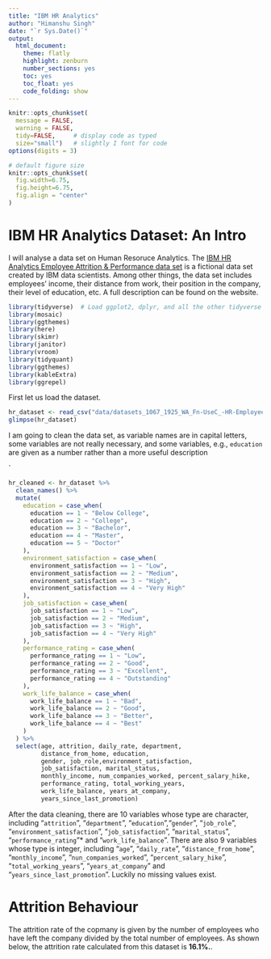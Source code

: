 ```yaml
---
title: "IBM HR Analytics"
author: "Himanshu Singh"
date: "`r Sys.Date()`"
output:
  html_document:
    theme: flatly
    highlight: zenburn
    number_sections: yes
    toc: yes
    toc_float: yes
    code_folding: show
---
```



```r
knitr::opts_chunk$set(
  message = FALSE, 
  warning = FALSE, 
  tidy=FALSE,     # display code as typed
  size="small")   # slightly I font for code
options(digits = 3)

# default figure size
knitr::opts_chunk$set(
  fig.width=6.75, 
  fig.height=6.75,
  fig.align = "center"
)
```

# IBM HR Analytics Dataset: An Intro

I will analyse a data set on Human Resoruce Analytics. The [IBM HR Analytics Employee Attrition & Performance data set](https://www.kaggle.com/pavansubhasht/ibm-hr-analytics-attrition-dataset) is a fictional data set created by IBM data scientists.  Among other things, the data set includes employees' income, their distance from work, their position in the company, their level of education, etc. A full description can be found on the website.



```r
library(tidyverse)  # Load ggplot2, dplyr, and all the other tidyverse packages
library(mosaic)
library(ggthemes)
library(here)
library(skimr)
library(janitor)
library(vroom)
library(tidyquant)
library(ggthemes)
library(kableExtra)
library(ggrepel)
```

First let us load the dataset.

```r

hr_dataset <- read_csv("data/datasets_1067_1925_WA_Fn-UseC_-HR-Employee-Attrition.csv")
glimpse(hr_dataset)

```

I am going to clean the data set, as variable names are in capital letters, some variables are not really necessary, and some variables, e.g., `education` are given as a number rather than a more useful description

`
```r
hr_cleaned <- hr_dataset %>% 
  clean_names() %>% 
  mutate(
    education = case_when(
      education == 1 ~ "Below College",
      education == 2 ~ "College",
      education == 3 ~ "Bachelor",
      education == 4 ~ "Master",
      education == 5 ~ "Doctor"
    ),
    environment_satisfaction = case_when(
      environment_satisfaction == 1 ~ "Low",
      environment_satisfaction == 2 ~ "Medium",
      environment_satisfaction == 3 ~ "High",
      environment_satisfaction == 4 ~ "Very High"
    ),
    job_satisfaction = case_when(
      job_satisfaction == 1 ~ "Low",
      job_satisfaction == 2 ~ "Medium",
      job_satisfaction == 3 ~ "High",
      job_satisfaction == 4 ~ "Very High"
    ),
    performance_rating = case_when(
      performance_rating == 1 ~ "Low",
      performance_rating == 2 ~ "Good",
      performance_rating == 3 ~ "Excellent",
      performance_rating == 4 ~ "Outstanding"
    ),
    work_life_balance = case_when(
      work_life_balance == 1 ~ "Bad",
      work_life_balance == 2 ~ "Good",
      work_life_balance == 3 ~ "Better",
      work_life_balance == 4 ~ "Best"
    )
  ) %>% 
  select(age, attrition, daily_rate, department,
         distance_from_home, education,
         gender, job_role,environment_satisfaction,
         job_satisfaction, marital_status,
         monthly_income, num_companies_worked, percent_salary_hike,
         performance_rating, total_working_years,
         work_life_balance, years_at_company,
         years_since_last_promotion)


```


After the data cleaning, there are 10 variables whose type are character, including “`attrition`”, “`department`”, “`education`”,“`gender`”, “`job_role`”, “`environment_satisfaction`”, “`job_satisfaction`”, “`marital_status`”, “`performance_rating`”* and “`work_life_balance`”. There are also 9 variables whose type is integer, including “`age`”, “`daily_rate`”, “`distance_from_home`”, “`monthly_income`”, “`nun_companies_worked`”, “`percent_salary_hike`”, “`total_working_years`”, “`years_at_company`” and “`years_since_last_promotion`”. Luckily no missing values exist. 


# Attrition Behaviour
The attrition rate of the copmany is given by the number of employees who have left the company divided by the total number of employees. As shown below, the attrition rate calculated from this dataset is **16.1%.**. 












